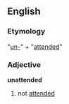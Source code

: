 ==English==
===Etymology===
"[[un-]]" + "[[attend]]ed"
===Adjective===
'''unattended'''
# not [[attended]]